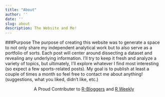 ```yaml
---
title: "About"
author: ''
date: ''
slug: about
description: The Website and Me!
---
```

###Purpose
The purpose of creating this website was to generate a space to not only share my independent analytical work but to also serve as a portfolio of sorts.  Each post will center around dissecting a dataset and revealing any underlying information.  I'll try to keep it fresh and analyze a variety of topics, but ultimately, I'll explore whatever I find most interesting (so expect a few sports-related posts). My goal is to publish at least a couple of times a month so feel free to contact me about anything! (suggestions, what you liked, didn't like, etc.) 

<center>
A Proud Contributer to [R-Bloggers](http://www.R-bloggers.com) and [R Weekly](https://rweekly.org)
</center>

